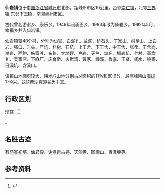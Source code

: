 {{中国乡级行政区|33/06/83/107/000
}}
'''仙岩镇'''位于[[中国|中国]][[浙江省|浙江省]][[嵊州市|嵊州市]]北部，距嵊州市区10公里，西邻[[崇仁镇|崇仁镇]]，北邻[[三界镇_(嵊州市)|三界镇]],东邻[[下王镇|下王镇]]，南邻嵊州市区。

古代曾名游谢乡、康乐乡。1949年设画图乡，1983年改为仙岩乡。1992年5月，幸福乡并入仙岩镇。

仙岩镇辖40个村，分别为仙岩、白泥孔、兰溪、桥石头、丁家山、舜皇山、上白岩、强口、岩头、严坑、梓树、石坑、上王舍、下王舍、中王舍、张岙、王舍岗、谢岩、西鲍、施家爿、东鲍、大地坪、白岩、天竺、塘丘、狮岩坑、仁村、高坎爿、吴家店、下麻厂、床角岙、火锨湾、曹家、嵊溪、岙底、王贤、闹水、姚家、日溪坑、含溪口。

该镇山地面积较大，耕地与山地分别占总面积的11%和80.6%，最高峰嶀山[[海拔|海拔]]749米。该镇黄沙资源较为丰富。

==行政区划==
现辖：<ref>{{PRC admin/ref sgc|33/06/83/107/000}}</ref>

{{PRC admin/children|33/06/83/107/000}}。

==名胜古迹==
有[[马寅初|马寅初]]墓、仙君殿、[[谢灵运|谢灵运]]古迹、天竺寺、图画山、西潭寺等。

==参考资料==
{{reflist}}

{{PRC admin/navcat|33/06/83/107/000}}